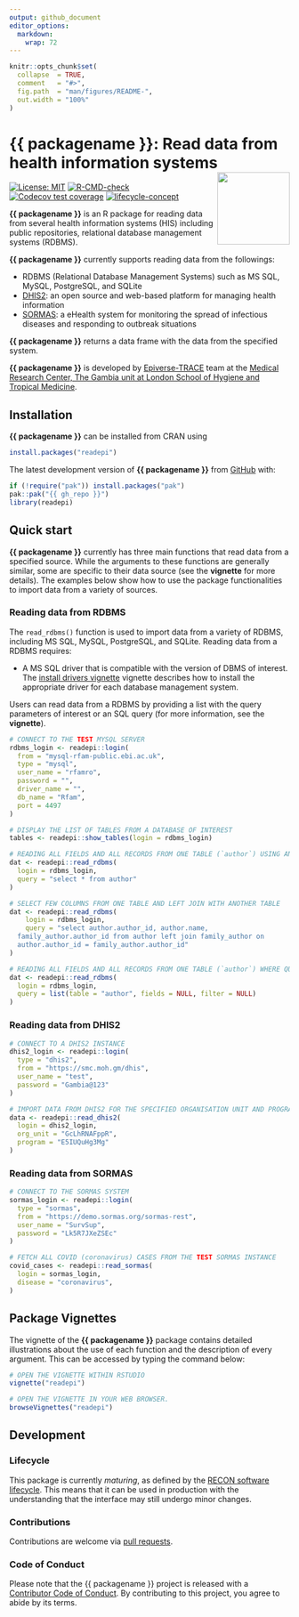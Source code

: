 ```yaml
---
output: github_document
editor_options: 
  markdown: 
    wrap: 72
---
```


<!-- README.md is generated from README.Rmd. Please edit that file. -->
<!-- The code to render this README is stored in .github/workflows/render-readme.yaml -->
<!-- Variables marked with double curly braces will be transformed beforehand: -->
<!-- `packagename` is extracted from the DESCRIPTION file -->
<!-- `gh_repo` is extracted via a special environment variable in GitHub Actions -->


```r
knitr::opts_chunk$set(
  collapse  = TRUE,
  comment   = "#>",
  fig.path  = "man/figures/README-",
  out.width = "100%"
)
```

# {{ packagename }}: Read data from health information systems <img src="man/figures/logo.svg" align="right" width="130"/>

<!-- badges: start -->
[![License: MIT](https://img.shields.io/badge/License-MIT-yellow.svg)](https://opensource.org/license/mit)
[![R-CMD-check](https://github.com/epiverse-trace/readepi/actions/workflows/R-CMD-check.yaml/badge.svg)](https://github.com/epiverse-trace/readepi/actions/workflows/R-CMD-check.yaml) [![Codecov test coverage](https://codecov.io/gh/epiverse-trace/readepi/branch/main/graph/badge.svg)](https://app.codecov.io/gh/epiverse-trace/readepi?branch=main) [![lifecycle-concept](https://raw.githubusercontent.com/reconverse/reconverse.github.io/master/images/badge-maturing.svg)](https://www.reconverse.org/lifecycle.html#concept)
<!-- badges: end -->

**{{ packagename }}** is an R package for reading data from several health information systems (HIS) including public repositories, relational database management systems (RDBMS).

**{{ packagename }}** currently supports reading data from the followings:

-   RDBMS (Relational Database Management Systems) such as MS SQL,  MySQL, PostgreSQL, and SQLite\ 
-   [DHIS2](https://dhis2.org/about-2/): an open source and web-based platform for managing health information\
-   [SORMAS](https://sormas.org/): a eHealth system for monitoring the spread of infectious diseases and responding to outbreak situations

**{{ packagename }}** returns a data frame with the data from the specified system.

**{{ packagename }}** is developed by [Epiverse-TRACE](https://data.org/initiatives/epiverse/) team at the [Medical Research Center, The Gambia unit at London School of Hygiene and Tropical Medicine](https://www.lshtm.ac.uk/research/units/mrc-gambia).


## Installation

**{{ packagename }}** can be installed from CRAN using

```r
install.packages("readepi")
```

The latest development version of **{{ packagename }}** from [GitHub](https://github.com/epiverse-trace/readepi) with:

```r
if (!require("pak")) install.packages("pak")
pak::pak("{{ gh_repo }}")
library(readepi)
```

## Quick start

**{{ packagename }}** currently has three main functions that read data from a specified source. While the arguments to these functions are generally similar, some are specific to their data source (see the **vignette** for more details). The examples below show how to use the package functionalities to import data from a variety of sources.

### Reading data from RDBMS

The `read_rdbms()` function is used to import data from a variety of RDBMS, including MS SQL, MySQL, PostgreSQL, and SQLite. Reading data from a RDBMS requires:

* A MS SQL driver that is compatible with the version of DBMS of interest. The
[install drivers vignette](./vignettes/install_drivers.Rmd) vignette describes how to install the appropriate driver for each database management system.

Users can read data from a RDBMS by providing a list with the query parameters of interest or an SQL query (for more information, see the **vignette**). 

```r
# CONNECT TO THE TEST MYSQL SERVER
rdbms_login <- readepi::login(
  from = "mysql-rfam-public.ebi.ac.uk",
  type = "mysql",
  user_name = "rfamro",
  password = "",
  driver_name = "",
  db_name = "Rfam",
  port = 4497
)

# DISPLAY THE LIST OF TABLES FROM A DATABASE OF INTEREST
tables <- readepi::show_tables(login = rdbms_login)

# READING ALL FIELDS AND ALL RECORDS FROM ONE TABLE (`author`) USING AN SQL QUERY
dat <- readepi::read_rdbms(
  login = rdbms_login,
  query = "select * from author"
)

# SELECT FEW COLUMNS FROM ONE TABLE AND LEFT JOIN WITH ANOTHER TABLE
dat <- readepi::read_rdbms(
    login = rdbms_login,
    query = "select author.author_id, author.name,
  family_author.author_id from author left join family_author on
  author.author_id = family_author.author_id"
)

# READING ALL FIELDS AND ALL RECORDS FROM ONE TABLE (`author`) WHERE QUERY PARAMETERS ARE SPECIFIED AS A LIST
dat <- readepi::read_rdbms(
  login = rdbms_login,
  query = list(table = "author", fields = NULL, filter = NULL)
)
```

### Reading data from DHIS2

```r
# CONNECT TO A DHIS2 INSTANCE
dhis2_login <- readepi::login(
  type = "dhis2",
  from = "https://smc.moh.gm/dhis",
  user_name = "test",
  password = "Gambia@123"
)

# IMPORT DATA FROM DHIS2 FOR THE SPECIFIED ORGANISATION UNIT AND PROGRAM IDs
data <- readepi::read_dhis2(
  login = dhis2_login,
  org_unit = "GcLhRNAFppR",
  program = "E5IUQuHg3Mg"
)
```

### Reading data from SORMAS

```r
# CONNECT TO THE SORMAS SYSTEM
sormas_login <- readepi::login(
  type = "sormas",
  from = "https://demo.sormas.org/sormas-rest",
  user_name = "SurvSup",
  password = "Lk5R7JXeZSEc"
)

# FETCH ALL COVID (coronavirus) CASES FROM THE TEST SORMAS INSTANCE
covid_cases <- readepi::read_sormas(
  login = sormas_login,
  disease = "coronavirus",
)
```

## Package Vignettes

The vignette of the **{{ packagename }}** package contains detailed illustrations about the use of each function and the description of every argument. This can be accessed by typing the command below:

```r
# OPEN THE VIGNETTE WITHIN RSTUDIO
vignette("readepi")

# OPEN THE VIGNETTE IN YOUR WEB BROWSER.
browseVignettes("readepi")
```

## Development

### Lifecycle

This package is currently *maturing*, as defined by the [RECON software
lifecycle](https://www.reconverse.org/lifecycle.html). This means that it can be used in production with the understanding that the interface may still undergo minor changes.


### Contributions

Contributions are welcome via [pull requests](https://github.com/{{ gh_repo }}/pulls).

### Code of Conduct

Please note that the {{ packagename }} project is released with a 
[Contributor Code of Conduct](https://github.com/epiverse-trace/.github/blob/main/CODE_OF_CONDUCT.md).
By contributing to this project, you agree to abide by its terms.
